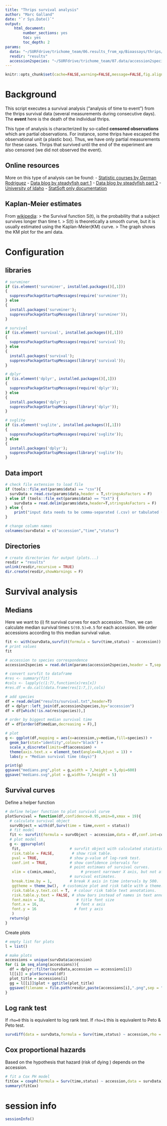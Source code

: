 ```yaml
---
title: "Thrips survival analysis"
author: "Marc Galland"
date: "`r Sys.Date()`"
output:
    html_document:
        number_sections: yes
        toc: yes
        toc_depth: 2  
params:
  data: "~/SURFdrive/trichome_team/06.results_from_xp/Bioassays/thrips/20161216_survival/survival_data.txt"
  resdir: "results"
  accession2species: "~/SURFdrive/trichome_team/07.data/accession2species.txt"
---
```

```r
knitr::opts_chunk$set(cache=FALSE,warning=FALSE,message=FALSE,fig.align="center") 
```

# Background
This script executes a survival analysis ("analysis of time to event") from the thrips survival data (several measurements during consecutive days). The __event__ here is the death of the individual thrips.

This type of analysis is characterized by so-called __censored observations__ which are partial observations.
For instance, some thrips have escaped the observational unit (a plastic box). Thus, we have only partial measurements for these cases. Thrips that survived until the end of the experiment are also censored (we did not observed the event). 

## Online resources
More on this type of analysis can be found:
-  [Statistic courses by German Rodriguez](http://data.princeton.edu/pop509) 
-  [Data blog by steadyfish part 1](http://justanotherdatablog.blogspot.nl/2015/08/survival-analysis-1.html)
-  [Data blog by steadyfish part 2](http://justanotherdatablog.blogspot.nl/2015/08/survival-analysis-2.html)
-  [University of Idaho](http://www.webpages.uidaho.edu/wlf448/2007/LifeTables.htm)
-  [StatSoft only documentation](http://www.statsoft.com/Textbook/Survival-Failure-Time-Analysis#general)

## Kaplan-Meier estimates
From [wikipedia](https://en.wikipedia.org/wiki/Survival_analysis#Kaplan-Meier_plot_for_the_aml_data):
> the Survival function S(t), is the probability that a subject survives longer than time t. 
> S(t) is theoretically a smooth curve, but it is usually estimated using the Kaplan-Meier(KM) curve. 
> The graph shows the KM plot for the aml data.

# Configuration 

## libraries
```r
# survminer
if (is.element('survminer', installed.packages()[,1]))
{
  suppressPackageStartupMessages(require('survminer'));
} else
{
  install.packages('survminer');
  suppressPackageStartupMessages(library('survminer'));
}

# survival 
if (is.element('survival', installed.packages()[,1]))
{
  suppressPackageStartupMessages(require('survival'));
} else
{
  install.packages('survival');
  suppressPackageStartupMessages(library('survival'));
}

# dplyr
if (is.element('dplyr', installed.packages()[,1]))
{
  suppressPackageStartupMessages(require('dplyr'));
} else
{
  install.packages('dplyr');
  suppressPackageStartupMessages(library('dplyr'));
}

# svglite
if (is.element('svglite', installed.packages()[,1]))
{
  suppressPackageStartupMessages(require('svglite'));
} else
{
  install.packages('dplyr');
  suppressPackageStartupMessages(library('svglite'));
}
```

## Data import
```r
# check file extension to load file
if (tools::file_ext(params$data) == "csv"){
  survData = read.csv(params$data,header = T,stringsAsFactors = F)
} else if (tools::file_ext(params$data) == "txt") {
    survData = read.delim(params$data,header=T,stringsAsFactors = F)
} else {
    print("input data needs to be comma-separated (.csv) or tabulated (.txt)")
}

# change column names
colnames(survData) = c("accession","time","status")
```

## Directories 
```r
# create directories for output (plots...)
resdir = "results"
unlink(resdir,recursive = TRUE)
dir.create(resdir,showWarnings = F)
```


# Survival analysis 

## Medians
Here we want to (i) fit survival curves for each accession. 
Then, we can calculate median survival times `S(t0.5)=0.5` for each accession. 
We order accessions according to this median survival value.
```r
fit <- with(survData,survfit(formula = Surv(time,status) ~ accession))
# print values
fit
```

```r
# accession to species correspondence 
accession2species = read.delim(params$accession2species,header = T,sep = "\t",stringsAsFactors = F)

# convert survfit to dataframe
#res <- summary(fit)
#cols <- lapply(c(1:7),function(x)res[x])
#res.df = do.call(data.frame(res[1:7,]),cols)

# add species
df = read.delim("results/survival.txt",header=T)
df = dplyr::left_join(df,accession2species,by="accession")
df = df[which(!is.na(res$species)),]

# order by biggest median survival time
df = df[order(df$median,decreasing = F),]

# plot
g <- ggplot(df,mapping = aes(x=accession,y=median,fill=species)) +
  geom_bar(stat="identity",colour="black") + 
  scale_x_discrete(limits=df$accession) +
  theme(axis.text.x = element_text(angle=40,hjust = 1)) +
  labs(y = "Median survival time (days)")

print(g)
ggsave("medians.png",plot = g,width = 7,height = 5,dpi=600)
ggsave("medians.svg",plot = g,width= 7,height = 5)


```

## Survival curves
Define a helper function
```r
# define helper function to plot survival curve
plotSurvival = function(df,confidence=0.95,xmin=0,xmax = 19){
  # calculate survival object
  survObject = with(df,Surv(time = time,event = status))
  # fit model
  fit <- survfit(formula = survObject ~ accession,data = df,conf.int=confidence)
  # plot model
  g <- ggsurvplot(
   fit,                      # survfit object with calculated statistics.
   risk.table = FALSE,        # show risk table.
   pval = TRUE,              # show p-value of log-rank test.
   conf.int = TRUE,          # show confidence intervals for 
                             # point estimaes of survival curves.
   xlim = c(xmin,xmax),           # present narrower X axis, but not affect
                             # survival estimates.
   break.time.by = 1,        # break X axis in time intervals by 500.
   ggtheme = theme_bw(),  # customize plot and risk table with a theme.
   risk.table.y.text.col = T,  # colour risk table text annotations.
   risk.table.y.text = FALSE, # show bars instead of names in text annotations in legend of risk table
   font.main = 18,              # title font size
   font.x = 16,                 # font x axis 
   font.y = 16                 # font y axis
   )
  return(g)
}
```

Create plots
```r
# empty list for plots
l = list()

# make plots
accessions = unique(survData$accession)
for (i in seq_along(accessions)){
  df = dplyr::filter(survData,accession == accessions[i])
  l[[i]] = plotSurvival(df)
  plot_title = accessions[i]
  gg = l[[i]]$plot + ggtitle(plot_title)
  ggsave(filename = file.path(resdir,paste(accessions[i],".png",sep = "")),plot = gg,width = 7,height = 5,dpi = 400)
}
```

## Log rank test
If `rho=0` this is equivalent to log rank test.
If `rho=1` this is equivalent to Peto & Peto test.
```r
survdiff(data = survData,formula = Surv(time,status) ~ accession,rho = 0)
```

## Cox proportional hazards 
Based on the hypothesis that hazard (risk of dying ) depends on the accession.
```r
# fit a Cox PH model
fitCox = coxph(formula = Surv(time,status) ~ accession,data = survData)
summary(fitCox)
```

# session info
```r
sessionInfo()
```
